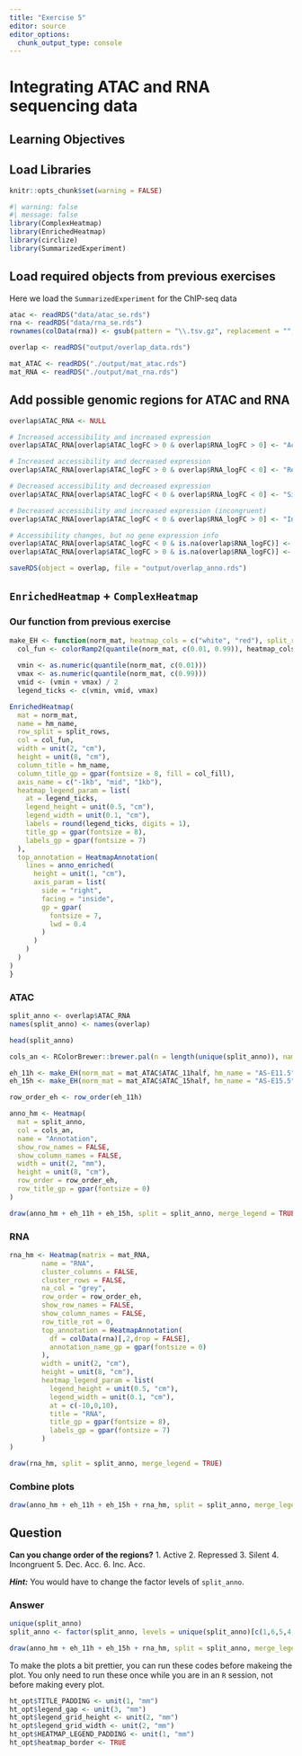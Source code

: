 ```yaml
---
title: "Exercise 5"
editor: source
editor_options: 
  chunk_output_type: console
---
```


# Integrating ATAC and RNA sequencing data

## Learning Objectives


## Load Libraries
```r
knitr::opts_chunk$set(warning = FALSE) 
```

```r
#| warning: false
#| message: false
library(ComplexHeatmap)
library(EnrichedHeatmap)
library(circlize)
library(SummarizedExperiment)
```


## Load required objects from previous exercises
Here we load the `SummarizedExperiment` for the ChIP-seq data
```r
atac <- readRDS("data/atac_se.rds")
rna <- readRDS("data/rna_se.rds")
rownames(colData(rna)) <- gsub(pattern = "\\.tsv.gz", replacement = "", x = rownames(colData(rna)))

overlap <- readRDS("output/overlap_data.rds")

mat_ATAC <- readRDS("./output/mat_atac.rds")
mat_RNA <- readRDS("./output/mat_rna.rds")
```


## Add possible genomic regions for ATAC and RNA
```r
overlap$ATAC_RNA <- NULL

# Increased accessibility and increased expression
overlap$ATAC_RNA[overlap$ATAC_logFC > 0 & overlap$RNA_logFC > 0] <- "Active"

# Increased accessibility and decreased expression
overlap$ATAC_RNA[overlap$ATAC_logFC > 0 & overlap$RNA_logFC < 0] <- "Repressed"

# Decreased accessibility and decreased expression
overlap$ATAC_RNA[overlap$ATAC_logFC < 0 & overlap$RNA_logFC < 0] <- "Silent"

# Decreased accessibility and increased expression (incongruent)
overlap$ATAC_RNA[overlap$ATAC_logFC < 0 & overlap$RNA_logFC > 0] <- "Incongruent"

# Accessibility changes, but no gene expression info
overlap$ATAC_RNA[overlap$ATAC_logFC < 0 & is.na(overlap$RNA_logFC)] <- "Dec. Acc."
overlap$ATAC_RNA[overlap$ATAC_logFC > 0 & is.na(overlap$RNA_logFC)] <- "Inc. Acc."

saveRDS(object = overlap, file = "output/overlap_anno.rds")
```


## `EnrichedHeatmap` + `ComplexHeatmap`

### Our function from previous exercise
```r
make_EH <- function(norm_mat, heatmap_cols = c("white", "red"), split_rows = NULL, hm_name, col_fill = "#ffcccc"){
  col_fun <- colorRamp2(quantile(norm_mat, c(0.01, 0.99)), heatmap_cols)  
  
  vmin <- as.numeric(quantile(norm_mat, c(0.01)))
  vmax <- as.numeric(quantile(norm_mat, c(0.99)))
  vmid <- (vmin + vmax) / 2
  legend_ticks <- c(vmin, vmid, vmax)

EnrichedHeatmap(
  mat = norm_mat,
  name = hm_name,
  row_split = split_rows,
  col = col_fun,
  width = unit(2, "cm"),
  height = unit(8, "cm"),
  column_title = hm_name,
  column_title_gp = gpar(fontsize = 8, fill = col_fill),
  axis_name = c("-1kb", "mid", "1kb"),
  heatmap_legend_param = list(
    at = legend_ticks,
    legend_height = unit(0.5, "cm"),
    legend_width = unit(0.1, "cm"),
    labels = round(legend_ticks, digits = 1),
    title_gp = gpar(fontsize = 8),
    labels_gp = gpar(fontsize = 7)
  ),
  top_annotation = HeatmapAnnotation(
    lines = anno_enriched(
      height = unit(1, "cm"),
      axis_param = list(
        side = "right",
        facing = "inside",
        gp = gpar(
          fontsize = 7,
          lwd = 0.4
        )
      )
    )
  )
)
}
```


### ATAC
```r
split_anno <- overlap$ATAC_RNA
names(split_anno) <- names(overlap)

head(split_anno)

cols_an <- RColorBrewer::brewer.pal(n = length(unique(split_anno)), name = "Set1")

eh_11h <- make_EH(norm_mat = mat_ATAC$ATAC_11half, hm_name = "AS-E11.5", col_fill = "#ffcccc")
eh_15h <- make_EH(norm_mat = mat_ATAC$ATAC_15half, hm_name = "AS-E15.5", col_fill = "#e6fff2")

row_order_eh <- row_order(eh_11h)

anno_hm <- Heatmap(
  mat = split_anno,
  col = cols_an, 
  name = "Annotation",
  show_row_names = FALSE, 
  show_column_names = FALSE, 
  width = unit(2, "mm"),
  height = unit(8, "cm"),
  row_order = row_order_eh,
  row_title_gp = gpar(fontsize = 0)
)

draw(anno_hm + eh_11h + eh_15h, split = split_anno, merge_legend = TRUE)
```


### RNA
```r
rna_hm <- Heatmap(matrix = mat_RNA, 
        name = "RNA", 
        cluster_columns = FALSE, 
        cluster_rows = FALSE,
        na_col = "grey",
        row_order = row_order_eh,
        show_row_names = FALSE, 
        show_column_names = FALSE,
        row_title_rot = 0,
        top_annotation = HeatmapAnnotation(
          df = colData(rna)[,2,drop = FALSE], 
          annotation_name_gp = gpar(fontsize = 0)
        ),
        width = unit(2, "cm"),
        height = unit(8, "cm"),
        heatmap_legend_param = list(
          legend_height = unit(0.5, "cm"),
          legend_width = unit(0.1, "cm"),
          at = c(-10,0,10), 
          title = "RNA",
          title_gp = gpar(fontsize = 8),
          labels_gp = gpar(fontsize = 7)
        )
)

draw(rna_hm, split = split_anno, merge_legend = TRUE)
```


### Combine plots
```r
draw(anno_hm + eh_11h + eh_15h + rna_hm, split = split_anno, merge_legend = TRUE)
```


## Question
**Can you change order of the regions?**
1. Active
2. Repressed
3. Silent
4. Incongruent
5. Dec. Acc.
6. Inc. Acc.

_**Hint:**_ You would have to change the factor levels of `split_anno`.

:::{.callout-tip collapse="true"}

### Answer

```r
unique(split_anno)
split_anno <- factor(split_anno, levels = unique(split_anno)[c(1,6,5,4,2,3)])

draw(anno_hm + eh_11h + eh_15h + rna_hm, split = split_anno, merge_legend = FALSE)
```

:::

:::{.callout-important}
To make the plots a bit prettier, you can run these codes before makeing the plot. You only need to run these once while you are in an `R` session, not before making every plot.

```r
ht_opt$TITLE_PADDING <- unit(1, "mm")
ht_opt$legend_gap <- unit(3, "mm")
ht_opt$legend_grid_height <- unit(2, "mm")
ht_opt$legend_grid_width <- unit(2, "mm")
ht_opt$HEATMAP_LEGEND_PADDING <- unit(1, "mm")
ht_opt$heatmap_border <- TRUE
```

:::
